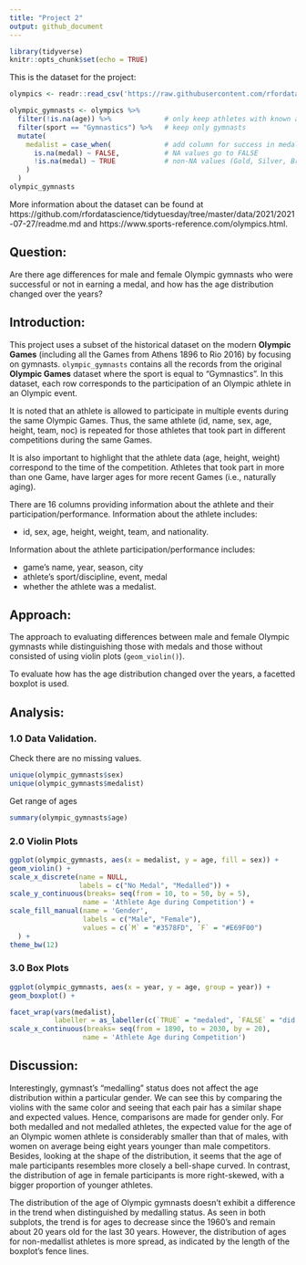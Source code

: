 ```yaml
---
title: "Project 2"
output: github_document
---
```


```r
library(tidyverse)
knitr::opts_chunk$set(echo = TRUE)
```

This is the dataset for the project:
```r
olympics <- readr::read_csv('https://raw.githubusercontent.com/rfordatascience/tidytuesday/master/data/2021/2021-07-27/olympics.csv')

olympic_gymnasts <- olympics %>% 
  filter(!is.na(age)) %>%             # only keep athletes with known age
  filter(sport == "Gymnastics") %>%   # keep only gymnasts
  mutate(
    medalist = case_when(             # add column for success in medaling
      is.na(medal) ~ FALSE,           # NA values go to FALSE
      !is.na(medal) ~ TRUE            # non-NA values (Gold, Silver, Bronze) go to TRUE
    )
  )
olympic_gymnasts

```

More information about the dataset can be found at https://github.com/rfordatascience/tidytuesday/tree/master/data/2021/2021-07-27/readme.md and https://www.sports-reference.com/olympics.html.

## **Question:** 
Are there age differences for male and female Olympic gymnasts who were successful or not in earning a medal, and how has the age distribution changed over the years? 


## **Introduction:** 
This project uses a subset of the historical dataset on the modern **Olympic Games** (including all the Games from Athens 1896 to Rio 2016) by focusing on gymnasts. `olympic_gymnasts` contains all the records from the original **Olympic Games** dataset where the sport is equal to "Gymnastics". In this dataset, each row corresponds to the participation of an Olympic athlete in an Olympic event. 

It is noted that an athlete is allowed to participate in multiple events during the same Olympic Games. Thus, the same athlete (id, name, sex, age, height, team, noc) is repeated for those athletes that took part in different competitions during the same Games. 

It is also important to highlight that the athlete data (age, height, weight) correspond to the time of the competition. Athletes that took part in more than one Game, have larger ages for more recent Games (i.e., naturally aging).

There are 16 columns providing information about the athlete and their participation/performance. Information about the athlete includes:

* id, sex, age, height, weight, team, and nationality.

Information about the athlete participation/performance includes:

* game's name, year, season, city
* athlete's sport/discipline, event, medal
* whether the athlete was a medalist.


## **Approach:** 
The approach to evaluating differences between male and female Olympic gymnasts while distinguishing those with medals and those without consisted of using violin plots (`geom_violin()`). 

To evaluate how has the age distribution changed over the years, a facetted boxplot is used.

## **Analysis:** 


### 1.0 Data Validation. 
Check there are no missing values.
```r
unique(olympic_gymnasts$sex)
unique(olympic_gymnasts$medalist)
```
Get range of ages

```r
summary(olympic_gymnasts$age)
```

### 2.0 Violin Plots


```r

ggplot(olympic_gymnasts, aes(x = medalist, y = age, fill = sex)) +
geom_violin() + 
scale_x_discrete(name = NULL,
                 labels = c("No Medal", "Medalled")) +
scale_y_continuous(breaks= seq(from = 10, to = 50, by = 5),
                  name = 'Athlete Age during Competition') +
scale_fill_manual(name = 'Gender',
                  labels = c("Male", "Female"),
                  values = c(`M` = "#3578FD", `F` = "#E69F00")
  ) +
theme_bw(12)

```

### 3.0 Box Plots

```r

ggplot(olympic_gymnasts, aes(x = year, y = age, group = year)) +
geom_boxplot() + 

facet_wrap(vars(medalist), 
           labeller = as_labeller(c(`TRUE` = "medaled", `FALSE` = "did not medal")) ) +
scale_x_continuous(breaks= seq(from = 1890, to = 2030, by = 20),
                  name = 'Athlete Age during Competition')

```

## **Discussion:** 

Interestingly, gymnast's "medalling" status does not affect the age distribution within a particular gender. We can see this by comparing the violins with the same color and seeing that each pair has a similar shape and expected values. 
Hence, comparisons are made for gender only. For both medalled and not medalled athletes, the expected value for the age of an Olympic women athlete is considerably smaller than that of males, with women on average being eight years younger than male competitors.
Besides, looking at the shape of the distribution, it seems that the age of male participants resembles more closely a bell-shape curved. In contrast, the distribution of age in female participants is more right-skewed, with a bigger proportion of younger athletes.

The distribution of the age of Olympic gymnasts doesn't exhibit a difference in the trend when distinguished by medalling status. As seen in both subplots, the trend is for ages to decrease since the 1960's and remain about 20 years old for the last 30 years. However, the distribution of ages for non-medallist athletes is more spread, as indicated by the length of the boxplot's fence lines.

